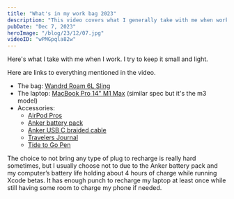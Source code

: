 ```yaml
---
title: "What's in my work bag 2023"
description: "This video covers what I generally take with me when working away from the home for a short time."
pubDate: "Dec 7, 2023"
heroImage: "/blog/23/12/07.jpg"
videoID: "wPMGpqla82w"
---
```



Here's what I take with me when I work. I try to keep it small and light.

<AffiliateDisclaimer />
<YouTube id={frontmatter.videoID} />

Here are links to everything mentioned in the video.

- The bag: [Wandrd Roam 6L Sling](https://geni.us/wandrd6lsling)
- The laptop: [MacBook Pro 14" M1 Max](https://geni.us/cctplus-m3max) (similar spec but it's the m3 model)
- Accessories:
  - [AirPod Pros](https://geni.us/0r2ZG)
  - [Anker battery pack](https://geni.us/AWJhN)
  - [Anker USB C braided cable](https://geni.us/K9jpMZx)
  - [Travelers Journal](https://geni.us/6yQyTr)
  - [Tide to Go Pen](https://geni.us/8jc9h)

The choice to not bring any type of plug to recharge is really hard sometimes, but I usually choose not to due to the Anker battery pack and my computer’s battery life holding about 4 hours of charge while running Xcode betas. It has enough punch to recharge my laptop at least once while still having some room to charge my phone if needed.
